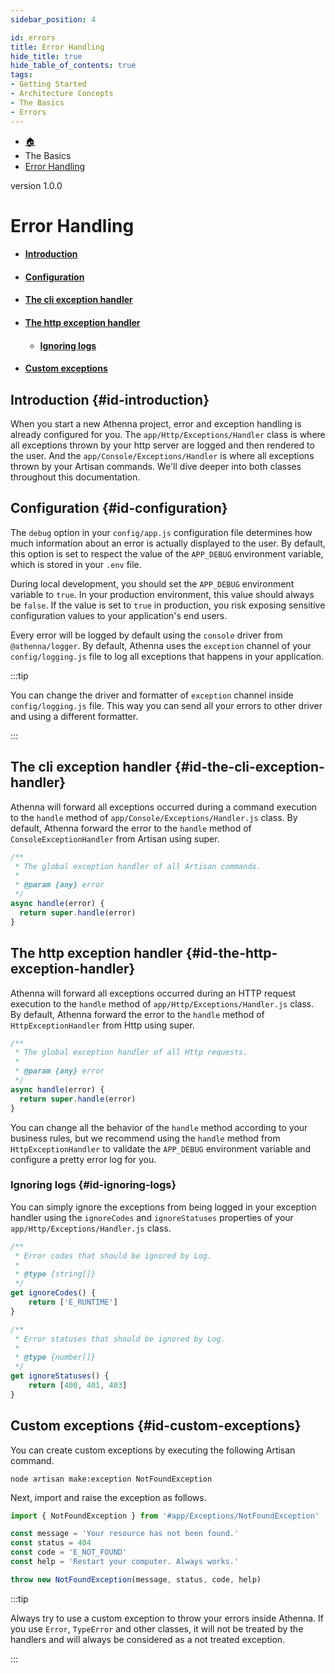 ```yaml
---
sidebar_position: 4

id: errors
title: Error Handling
hide_title: true
hide_table_of_contents: true
tags:
- Getting Started
- Architecture Concepts
- The Basics
- Errors
---
```


<nav aria-label="breadcrumbs">
  <ul class="breadcrumbs">
    <li class="breadcrumbs__item">
      <a class="breadcrumbs__link" href="/">
        🏠
      </a>
    </li>
    <li class="breadcrumbs__item">
      <a class="breadcrumbs__link">The Basics</a>
    </li>
    <li class="breadcrumbs__item">
      <a class="breadcrumbs__link" href="/docs/the-basics/errors">
        Error Handling
      </a>
    </li>
  </ul>
</nav>

<span class="badge badge--secondary margin-top-bot">version 1.0.0</span>

# Error Handling

- #### [Introduction](#id-introduction)
- #### [Configuration](#id-configuration)
- #### [The cli exception handler](#id-the-cli-exception-handler)
- #### [The http exception handler](#id-the-http-exception-handler)
  - #### [Ignoring logs](#id-ignoring-logs)
- #### [Custom exceptions](#id-custom-exceptions)

## Introduction {#id-introduction}

When you start a new Athenna project, error and exception handling is already
configured for you. The `app/Http/Exceptions/Handler` class is where all exceptions
thrown by your http server are logged and then rendered to the user. And the
`app/Console/Exceptions/Handler` is where all exceptions thrown by your Artisan commands.
We'll dive deeper into both classes throughout this documentation.

## Configuration {#id-configuration}

The `debug` option in your `config/app.js` configuration file determines how much
information about an error is actually displayed to the user. By default, this
option is set to respect the value of the `APP_DEBUG` environment variable, which
is stored in your `.env` file.

During local development, you should set the `APP_DEBUG` environment variable
to `true`. In your production environment, this value should always be `false`.
If the value is set to `true` in production, you risk exposing sensitive
configuration values to your application's end users.

Every error will be logged by default using the `console` driver from `@athenna/logger`.
By default, Athenna uses the `exception` channel of your `config/logging.js` file to log all
exceptions that happens in your application.

:::tip

You can change the driver and formatter of `exception` channel inside `config/logging.js`
file. This way you can send all your errors to other driver and using a different formatter.

:::

## The cli exception handler {#id-the-cli-exception-handler}

Athenna will forward all exceptions occurred during a command execution
to the `handle` method of `app/Console/Exceptions/Handler.js` class. By default,
Athenna forward the error to the `handle` method of `ConsoleExceptionHandler` from Artisan
using super.

```javascript
/**
 * The global exception handler of all Artisan commands.
 *
 * @param {any} error
 */
async handle(error) {
  return super.handle(error)
}
```

## The http exception handler {#id-the-http-exception-handler}

Athenna will forward all exceptions occurred during an HTTP request execution
to the `handle` method of `app/Http/Exceptions/Handler.js` class. By default,
Athenna forward the error to the `handle` method of `HttpExceptionHandler` from Http
using super.

```javascript
/**
 * The global exception handler of all Http requests.
 *
 * @param {any} error
 */
async handle(error) {
  return super.handle(error)
}
```

You can change all the behavior of the `handle` method according to your business rules,
but we recommend using the `handle` method from `HttpExceptionHandler` to validate the
`APP_DEBUG` environment variable and configure a pretty error log for you.

### Ignoring logs {#id-ignoring-logs}

You can simply ignore the exceptions from being logged in your exception handler
using the `ignoreCodes` and `ignoreStatuses` properties of your `app/Http/Exceptions/Handler.js`
class.

```javascript
/**
 * Error codes that should be ignored by Log.
 *
 * @type {string[]}
 */
get ignoreCodes() {
    return ['E_RUNTIME']
}

/**
 * Error statuses that should be ignored by Log.
 *
 * @type {number[]}
 */
get ignoreStatuses() {
    return [400, 401, 403]
}
```

## Custom exceptions {#id-custom-exceptions}

You can create custom exceptions by executing the following Artisan command.

```shell
node artisan make:exception NotFoundException
```

Next, import and raise the exception as follows.

```javascript
import { NotFoundException } from '#app/Exceptions/NotFoundException'

const message = 'Your resource has not been found.'
const status = 404
const code = 'E_NOT_FOUND'
const help = 'Restart your computer. Always works.'

throw new NotFoundException(message, status, code, help)
```

:::tip

Always try to use a custom exception to throw your errors inside Athenna. If you use
`Error`, `TypeError` and other classes, it will not be treated by the handlers and will always
be considered as a not treated exception.

:::
